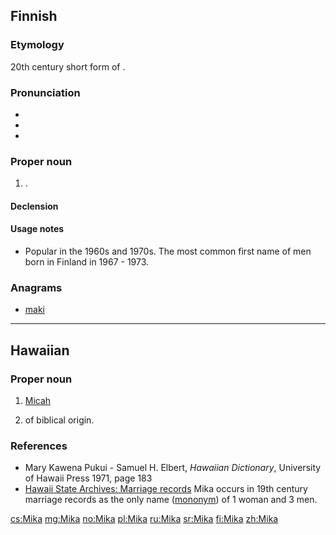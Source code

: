 ==Finnish==

===Etymology===
20th century short form of {{term|Mikael||[[Michael]]|lang=fi}}.

===Pronunciation===
* {{rhymes|ikɑ|lang=fi}}
* {{IPA|/ˈmikɑ/|lang=fi}}
* {{hyphenation|Mi|ka|lang=fi}}

===Proper noun===
{{fi-proper noun}}

# {{given name|male|lang=fi}}.

====Declension====
{{fi-decl-kala|Mik}}

====Usage notes====
* Popular in the 1960s and 1970s. The most common first name of men born in Finland in 1967 - 1973.

===Anagrams===
* [[maki#Finnish|maki]]

----

==Hawaiian==

===Proper noun===
{{haw-proper noun}}

# {{context|biblical character|lang=haw}} [[Micah]]
# {{given name|male|lang=haw|from=the Bible}} of biblical origin.

===References===
* Mary Kawena Pukui - Samuel H. Elbert, ''Hawaiian Dictionary'', University of Hawaii Press 1971, page 183
* [http://www.ulukau.org/gsdl2.7/cgi-bin/algene Hawaii State Archives: Marriage records] Mika occurs in 19th century marriage records as the only name ([[mononym]]) of 1 woman and 3 men.

[[cs:Mika]]
[[mg:Mika]]
[[no:Mika]]
[[pl:Mika]]
[[ru:Mika]]
[[sr:Mika]]
[[fi:Mika]]
[[zh:Mika]]